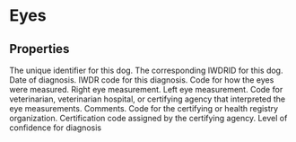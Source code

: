 
# Eyes

## Properties

<Properties>
    <Property name="local_dog_id" type="integer" required>
        The unique identifier for this dog.
    </Property>
    <Property name="pt_DogID" type="integer" required>
        The corresponding IWDRID for this dog.
    </Property>
    <Property name="pt_Date" type="datetime" required>
        Date of diagnosis.
    </Property>
    <Property name="pt_TraitCodeID" type="integer" required>
        IWDR code for this diagnosis.
    </Property>
    <Property name="pt_MeasureTypeCode" type="integer" required>
        Code for how the eyes were measured.
    </Property>
    <Property name="pt_Measure1" type="string" required>
        Right eye measurement.
    </Property>
    <Property name="pt_Measure2" type="string" required>
        Left eye measurement.
    </Property>
    <Property name="pt_EvaluatorID" type="integer">
        Code for veterinarian, veterinarian hospital, or certifying agency that interpreted the eye measurements.
    </Property>
    <Property name="pt_DetailsOfProblem" type="string">
        Comments.
    </Property>
    <Property name="dog_CertifAgencyCode" type="integer">
        Code for the certifying or health registry organization.
    </Property>
    <Property name="pt_CertificationNumber" type="string">
        Certification code assigned by the certifying agency.
    </Property>
    <Property name="pt_ConfidenceRatingCode" type="integer">
        Level of confidence for diagnosis
    </Property>
</Properties>